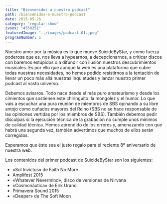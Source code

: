 ```yaml
---
title: "Bienvenidos a nuestro podcast"
path: /bienvenidos-a-nuestro-podcast
date: 2015-05-26
category: "regular-show"
ivoox: "4550251"
featuredImage: "../images/podcast-01.jpeg"
programNumber: 1
---
```


Nuestro amor por la música es lo que mueve SuicideByStar, y como fuerza poderosa que es, nos lleva a hypearnos, a decepcionarnos, a criticar discos con baremos estúpidos o a difundir con ilusión nuestros descubrimientos musicales. Es por ello que aunque la web es una plataforma que cubre todas nuestras necesidades, no hemos podido resistirnos a la tentación de llevar un poco más allá nuestras inquietudes y lanzar nuestro primer podcast al vasto universo.

Debemos avisaros. Todo nace desde el más puro amateurismo y desde los cimientos que sostienen este chiringuito: la mongolez y el humor. Lo que vais a escuchar una pura reunión de miembros de SBS opinando a su libre antojo como cuñados mayores del Reino (SBS no se hace responsable de las opiniones vertidas por los miembros de SBS). También debemos pedir disculpas si la ejecución técnica de la grabación no cumple unos mínimos de calidad técnica. Hemos aprendido de los errores y, amenazando con que habrá una segunda vez, también advertimos que muchos de ellos serán corregidos.

Esperamos que éste sea el justo regalo para el reciente 8º aniversario de nuestra web.

Los contenidos del primer podcast de SuicideByStar son los siguientes:

- «Sol Invictus» de Faith No More
- Amplifest 2015
- «Whatever Nevermind», disco de versiones de Nirvana
- «Cosmonáutica» de Erik Urano
- Primavera Sound 2015
- «Deeper» de The Soft Moon